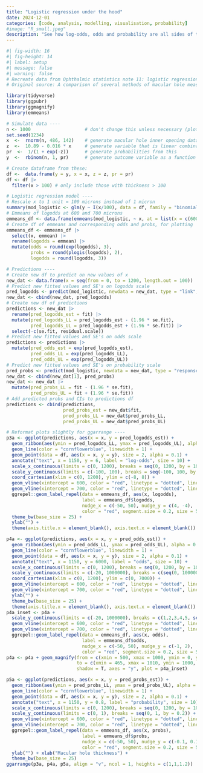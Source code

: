 ```yaml
---
title: "Logistic regression under the hood"
date: 2024-12-01
categories: [code, analysis, modelling, visualisation, probability]
#image: "R_small.jpeg"
description: "See how log-odds, odds and probability are all sides of the same logistic regression 'coin'."
---
```


```r
#| fig-width: 16
#| fig-height: 14
#| label: setup
#| message: false
#| warning: false
# Recreate data from Ophthalmic statistics note 11: logistic regression.
# Original source: A comparison of several methods of macular hole measurement using optical coherence tomography, and their value in predicting anatomical and visual outcomes.

library(tidyverse)
library(ggpubr)
library(ggmagnify)
library(emmeans)

# Simulate data ----
n <- 1000                    # don't change this unless necessary (plots might be fragile)
set.seed(1234)
x  <-  rnorm(n, 486, 142)    # generate macular hole inner opening data with mean 486 and sd = 152
z  <-  10.89 - 0.016 * x     # generate variable that is linear combination of intercept = 10.89 and coefficient for macular hole -0.016 (logit scale)
pr  <-  1/(1 + exp(-z))      # generate probabilities from this
y  <-  rbinom(n, 1, pr)      # generate outcome variable as a function of those probabilities

# Create dataframe from these:
df <-  data.frame(y = y, x = x, z = z, pr = pr)
df <- df |> 
  filter(x > 100) # only include those with thickness > 100

# Logistic regression model ----
# Rescale x to 1 unit = 100 microns instead of 1 micron
summary(mod_logistic <- glm(y ~ I(x/100), data = df, family = "binomial"))
# Emmeans of logodds at 600 and 700 microns
emmeans_df <- data.frame(emmeans(mod_logistic, ~ x, at = list(x = c(600, 700))))
# Create df of emmeans and corresponding odds and probs, for plotting
emmeans_df <- emmeans_df |> 
  select(x, emmean) |> 
  rename(logodds = emmean) |> 
  mutate(odds = round(exp(logodds), 3),
         probs = round(plogis(logodds), 2),
         logodds = round(logodds, 3))

# Predictions ----
# Create new df to predict on new values of x
new_dat <- data.frame(x = seq(from = 0, to = 1200, length.out = 100))
# Predict new fitted values and SE's on logodds scale
pred_logodds <- predict(mod_logistic, newdata = new_dat, type = "link", se = TRUE)
new_dat <- cbind(new_dat, pred_logodds)
# Create new df of predictions
predictions <- new_dat |> 
  rename(pred_logodds_est = fit) |> 
  mutate(pred_logodds_LL = pred_logodds_est - (1.96 * se.fit),
         pred_logodds_UL = pred_logodds_est + (1.96 * se.fit)) |> 
  select(-c(se.fit, residual.scale))
# Predict new fitted values and SE's on odds scale
predictions <- predictions |> 
  mutate(pred_odds_est = exp(pred_logodds_est),
         pred_odds_LL = exp(pred_logodds_LL),
         pred_odds_UL = exp(pred_logodds_UL))
# Predict new fitted values and SE's on probability scale
pred_probs <- predict(mod_logistic, newdata = new_dat, type = "response", se = TRUE)
new_dat <- cbind(new_dat[1], pred_probs)
new_dat <- new_dat |> 
  mutate(pred_probs_LL = fit - (1.96 * se.fit),
         pred_probs_UL = fit + (1.96 * se.fit))
# Add predicted probs and CIs to predictions df
predictions <- cbind(predictions, 
                     pred_probs_est = new_dat$fit, 
                     pred_probs_LL = new_dat$pred_probs_LL,
                     pred_probs_UL = new_dat$pred_probs_UL)

# Reformat plots slightly for ggarrange ----
p3a <- ggplot(predictions, aes(x = x, y = pred_logodds_est)) + 
  geom_ribbon(aes(ymin = pred_logodds_LL, ymax = pred_logodds_UL), alpha = 0.2) + 
  geom_line(color = "cornflowerblue", linewidth = 1) +
  geom_point(data = df, aes(x = x, y = y), size = 2, alpha = 0.1) +
  annotate("text", x = 1150, y = 6, label = "log-odds", size = 10) +
  scale_x_continuous(limits = c(0, 1200), breaks = seq(0, 1200, by = 100)) +
  scale_y_continuous(limits = c(-100, 100), breaks = seq(-100, 100, by = 2)) +
  coord_cartesian(xlim = c(0, 1200), ylim = c(-8, 8)) +
  geom_vline(xintercept = 600, color = "red", linetype = "dotted", linewidth = 0.6) +
  geom_vline(xintercept = 700, color = "red", linetype = "dotted", linewidth = 0.6) +
  ggrepel::geom_label_repel(data = emmeans_df, aes(x, logodds),
                            label = emmeans_df$logodds, 
                            nudge_x = c(-50, 50), nudge_y = c(4, -4),
                            color = "red", segment.size = 0.2, size = 5) +
  theme_bw(base_size = 25) +
  ylab("") +
  theme(axis.title.x = element_blank(), axis.text.x = element_blank())

p4a <- ggplot(predictions, aes(x = x, y = pred_odds_est)) + 
  geom_ribbon(aes(ymin = pred_odds_LL, ymax = pred_odds_UL), alpha = 0.2) + 
  geom_line(color = "cornflowerblue", linewidth = 1) +
  geom_point(data = df, aes(x = x, y = y), size = 2, alpha = 0.1) +
  annotate("text", x = 1150, y = 6000, label = "odds", size = 10) +
  scale_x_continuous(limits = c(0, 1200), breaks = seq(0, 1200, by = 100)) +
  scale_y_continuous(limits = c(-20, 1000000), breaks = c(seq(0, 1000000, by = 1000))) +
  coord_cartesian(xlim = c(0, 1200), ylim = c(0, 7000)) +
  geom_vline(xintercept = 600, color = "red", linetype = "dotted", linewidth = 0.6) +
  geom_vline(xintercept = 700, color = "red", linetype = "dotted", linewidth = 0.6) +
  ylab("") +
  theme_bw(base_size = 25) +
  theme(axis.title.x = element_blank(), axis.text.x = element_blank())
p4a_inset <- p4a +
  scale_y_continuous(limits = c(-20, 1000000), breaks = c(1,2,3,4,5, seq(0, 1000000, by = 1000))) +
  geom_vline(xintercept = 600, color = "red", linetype = "dotted", linewidth = 0.6) +
  geom_vline(xintercept = 700, color = "red", linetype = "dotted", linewidth = 0.6) +
  ggrepel::geom_label_repel(data = emmeans_df, aes(x, odds),
                            label = emmeans_df$odds, 
                            nudge_x = c(-50, 50), nudge_y = c(-1, 2),
                            color = "red", segment.size = 0.2, size = 5)
p4a <- p4a + geom_magnify(from = c(xmin = 500, xmax = 1000, ymin = 0, ymax = 5), 
                          to = c(xmin = 465, xmax = 1010, ymin = 1000, ymax = 5000), 
                          shadow = T, axes = "y", plot = p4a_inset)

p5a <- ggplot(predictions, aes(x = x, y = pred_probs_est)) + 
  geom_ribbon(aes(ymin = pred_probs_LL, ymax = pred_probs_UL), alpha = 0.2) + 
  geom_line(color = "cornflowerblue", linewidth = 1) +
  geom_point(data = df, aes(x = x, y = y), size = 2, alpha = 0.1) +
  annotate("text", x = 1150, y = 0.8, label = "probability", size = 10) +
  scale_x_continuous(limits = c(0, 1200), breaks = seq(0, 1200, by = 100)) +
  scale_y_continuous(limits = c(0, 1), breaks = seq(0, 1, by = 0.2)) +
  geom_vline(xintercept = 600, color = "red", linetype = "dotted", linewidth = 0.6) +
  geom_vline(xintercept = 700, color = "red", linetype = "dotted", linewidth = 0.6) +
  ggrepel::geom_label_repel(data = emmeans_df, aes(x, probs),
                            label = emmeans_df$probs, 
                            nudge_x = c(-50, 50), nudge_y = c(-0.1, 0.1),
                            color = "red", segment.size = 0.2, size = 5) +
  ylab("") + xlab("Macular hole thickness") +
  theme_bw(base_size = 25)
ggarrange(p3a, p4a, p5a, align = "v", ncol = 1, heights = c(1,1,1.2))
```

